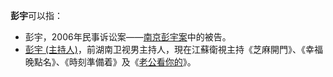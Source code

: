'''彭宇'''可以指：
*彭宇，2006年民事诉讼案——[[南京彭宇案|南京彭宇案]]中的被告。
*[[彭宇_(主持人)|彭宇 (主持人)]]，前湖南卫视男主持人，現在江蘇衛視主持《芝麻開門》、《幸福晚點名》、《時刻準備着》及《[[老公看你的|老公看你的]]》。

{{disambig|P|cat=二字彭姓人名消歧义}}